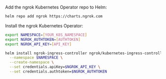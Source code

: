 Add the ngrok Kubernetes Operator repo to Helm:

```bash
helm repo add ngrok https://charts.ngrok.com
```

Install the ngrok Kubernetes Operator:

```bash
export NAMESPACE=[YOUR_K8S_NAMESPACE]
export NGROK_AUTHTOKEN=[AUTHTOKEN]
export NGROK_API_KEY=[API_KEY]

helm install ngrok-ingress-controller ngrok/kubernetes-ingress-controller \
  --namespace $NAMESPACE \
  --create-namespace \
  --set credentials.apiKey=$NGROK_API_KEY \
  --set credentials.authtoken=$NGROK_AUTHTOKEN
```
